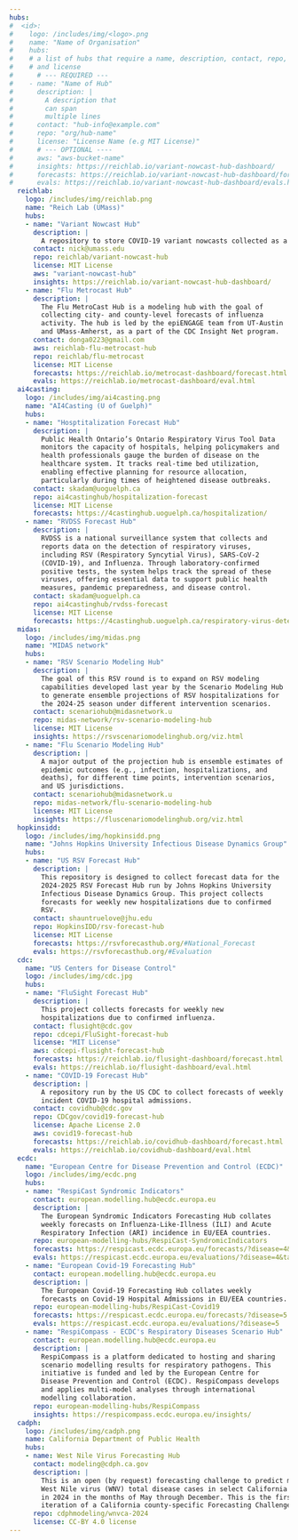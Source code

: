 ```yaml
---
hubs:
#  <id>:
#    logo: /includes/img/<logo>.png
#    name: "Name of Organisation"
#    hubs:
#    # a list of hubs that require a name, description, contact, repo,
#    # and license
#      # --- REQUIRED ---
#    - name: "Name of Hub"
#      description: |
#        A description that
#        can span
#        multiple lines
#      contact: "hub-info@example.com"
#      repo: "org/hub-name"
#      license: "License Name (e.g MIT License)"
#      # --- OPTIONAL ----
#      aws: "aws-bucket-name"
#      insights: https://reichlab.io/variant-nowcast-hub-dashboard/
#      forecasts: https://reichlab.io/variant-nowcast-hub-dashboard/forecasts.html
#      evals: https://reichlab.io/variant-nowcast-hub-dashboard/evals.html
  reichlab:
    logo: /includes/img/reichlab.png
    name: "Reich Lab (UMass)"
    hubs:
    - name: "Variant Nowcast Hub"
      description: |
        A repository to store COVID-19 variant nowcasts collected as a modeling hub.
      contact: nick@umass.edu
      repo: reichlab/variant-nowcast-hub
      license: MIT License
      aws: "variant-nowcast-hub"
      insights: https://reichlab.io/variant-nowcast-hub-dashboard/
    - name: "Flu Metrocast Hub"
      description: |
        The Flu MetroCast Hub is a modeling hub with the goal of
        collecting city- and county-level forecasts of influenza
        activity. The hub is led by the epiENGAGE team from UT-Austin
        and UMass-Amherst, as a part of the CDC Insight Net program. 
      contact: donga0223@gmail.com
      aws: reichlab-flu-metrocast-hub
      repo: reichlab/flu-metrocast
      license: MIT License
      forecasts: https://reichlab.io/metrocast-dashboard/forecast.html
      evals: https://reichlab.io/metrocast-dashboard/eval.html
  ai4casting:
    logo: /includes/img/ai4casting.png
    name: "AI4Casting (U of Guelph)"
    hubs:
    - name: "Hosptitalization Forecast Hub"
      description: |
        Public Health Ontario’s Ontario Respiratory Virus Tool Data
        monitors the capacity of hospitals, helping policymakers and
        health professionals gauge the burden of disease on the
        healthcare system. It tracks real-time bed utilization,
        enabling effective planning for resource allocation,
        particularly during times of heightened disease outbreaks.
      contact: skadam@uoguelph.ca
      repo: ai4castinghub/hospitalization-forecast
      license: MIT License
      forecasts: https://4castinghub.uoguelph.ca/hospitalization/
    - name: "RVDSS Forecast Hub"
      description: |
        RVDSS is a national surveillance system that collects and
        reports data on the detection of respiratory viruses,
        including RSV (Respiratory Syncytial Virus), SARS-CoV-2
        (COVID-19), and Influenza. Through laboratory-confirmed
        positive tests, the system helps track the spread of these
        viruses, offering essential data to support public health
        measures, pandemic preparedness, and disease control.
      contact: skadam@uoguelph.ca
      repo: ai4castinghub/rvdss-forecast
      license: MIT License
      forecasts: https://4castinghub.uoguelph.ca/respiratory-virus-detections/
  midas:
    logo: /includes/img/midas.png
    name: "MIDAS network"
    hubs:
    - name: "RSV Scenario Modeling Hub"
      description: |
        The goal of this RSV round is to expand on RSV modeling
        capabilities developed last year by the Scenario Modeling Hub
        to generate ensemble projections of RSV hospitalizations for
        the 2024-25 season under different intervention scenarios. 
      contact: scenariohub@midasnetwork.u
      repo: midas-network/rsv-scenario-modeling-hub
      license: MIT License
      insights: https://rsvscenariomodelinghub.org/viz.html
    - name: "Flu Scenario Modeling Hub"
      description: |
        A major output of the projection hub is ensemble estimates of
        epidemic outcomes (e.g., infection, hospitalizations, and
        deaths), for different time points, intervention scenarios,
        and US jurisdictions.
      contact: scenariohub@midasnetwork.u
      repo: midas-network/flu-scenario-modeling-hub
      license: MIT License
      insights: https://fluscenariomodelinghub.org/viz.html
  hopkinsidd:
    logo: /includes/img/hopkinsidd.png
    name: "Johns Hopkins University Infectious Disease Dynamics Group"
    hubs:
    - name: "US RSV Forecast Hub"
      description: |
        This repository is designed to collect forecast data for the
        2024-2025 RSV Forecast Hub run by Johns Hopkins University
        Infectious Disease Dynamics Group. This project collects
        forecasts for weekly new hospitalizations due to confirmed
        RSV.
      contact: shauntruelove@jhu.edu
      repo: HopkinsIDD/rsv-forecast-hub
      license: MIT License
      forecasts: https://rsvforecasthub.org/#National_Forecast
      evals: https://rsvforecasthub.org/#Evaluation
  cdc:
    name: "US Centers for Disease Control"
    logo: /includes/img/cdc.jpg
    hubs:
    - name: "FluSight Forecast Hub"
      description: |
        This project collects forecasts for weekly new
        hospitalizations due to confirmed influenza.
      contact: flusight@cdc.gov
      repo: cdcepi/FluSight-forecast-hub
      license: "MIT License"
      aws: cdcepi-flusight-forecast-hub
      forecasts: https://reichlab.io/flusight-dashboard/forecast.html
      evals: https://reichlab.io/flusight-dashboard/eval.html
    - name: "COVID-19 Forecast Hub"
      description: |
        A repository run by the US CDC to collect forecasts of weekly
        incident COVID-19 hospital admissions.
      contact: covidhub@cdc.gov
      repo: CDCgov/covid19-forecast-hub
      license: Apache License 2.0
      aws: covid19-forecast-hub
      forecasts: https://reichlab.io/covidhub-dashboard/forecast.html
      evals: https://reichlab.io/covidhub-dashboard/eval.html
  ecdc:
    name: "European Centre for Disease Prevention and Control (ECDC)"
    logo: /includes/img/ecdc.png
    hubs:
    - name: "RespiCast Syndromic Indicators"
      contact: european.modelling.hub@ecdc.europa.eu
      description: |
        The European Syndromic Indicators Forecasting Hub collates
        weekly forecasts on Influenza-Like-Illness (ILI) and Acute
        Respiratory Infection (ARI) incidence in EU/EEA countries.
      repo: european-modelling-hubs/RespiCast-SyndromicIndicators
      forecasts: https://respicast.ecdc.europa.eu/forecasts/?disease=4&target=1
      evals: https://respicast.ecdc.europa.eu/evaluations/?disease=4&target=1
    - name: "European Covid-19 Forecasting Hub"
      contact: european.modelling.hub@ecdc.europa.eu
      description: |
        The European Covid-19 Forecasting Hub collates weekly
        forecasts on Covid-19 Hospital Admissions in EU/EEA countries.
      repo: european-modelling-hubs/RespiCast-Covid19
      forecasts: https://respicast.ecdc.europa.eu/forecasts/?disease=5
      evals: https://respicast.ecdc.europa.eu/evaluations/?disease=5
    - name: "RespiCompass - ECDC's Respiratory Diseases Scenario Hub"
      contact: european.modelling.hub@ecdc.europa.eu
      description: |
        RespiCompass is a platform dedicated to hosting and sharing
        scenario modelling results for respiratory pathogens. This
        initiative is funded and led by the European Centre for
        Disease Prevention and Control (ECDC). RespiCompass develops
        and applies multi-model analyses through international
        modelling collaboration.
      repo: european-modelling-hubs/RespiCompass
      insights: https://respicompass.ecdc.europa.eu/insights/
  cadph:
    logo: /includes/img/cadph.png
    name: California Department of Public Health
    hubs:
    - name: West Nile Virus Forecasting Hub
      contact: modeling@cdph.ca.gov
      description: |
        This is an open (by request) forecasting challenge to predict monthly
        West Nile virus (WNV) total disease cases in select California counties
        in 2024 in the months of May through December. This is the first
        iteration of a California county-specific Forecasting Challenge.
      repo: cdphmodeling/wnvca-2024
      license: CC-BY 4.0 license
---
```


